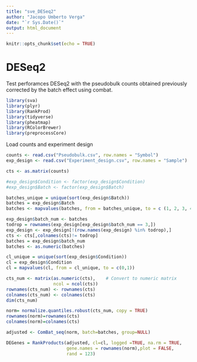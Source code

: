 ```yaml
---
title: "sve_DESeq2"
author: "Jacopo Umberto Verga"
date: "`r Sys.Date()`"
output: html_document
---
```


```r
knitr::opts_chunk$set(echo = TRUE)
```

# DESeq2

Test perforamces DESeq2 with the pseudobulk counts obtained previously corrected by the batch effect using combat.


```r
library(sva)
library(plyr)
library(RankProd)
library(tidyverse)
library(pheatmap)
library(RColorBrewer)
library(preprocessCore)
```

Load counts and experiment design

```r
counts <- read.csv("Pseudobulk.csv", row.names = "Symbol")
exp_design <- read.csv("Experiment_design.csv", row.names = "Sample")
```

```r
cts <- as.matrix(counts)

#exp_design$Condition <- factor(exp_design$Condition)
#exp_design$Batch <- factor(exp_design$Batch)

batches_unique = unique(sort(exp_design$Batch))
batches = exp_design$Batch
batches <- mapvalues(batches, from = batches_unique, to = c (1, 2, 3, 4, 5, 6))

exp_design$batch_num <- batches
todrop = rownames(exp_design[exp_design$batch_num == 3,])
exp_design <- exp_design[!(row.names(exp_design) %in% todrop),]
cts <- cts[,colnames(cts)!= todrop]
batches = exp_design$batch_num
batches <- as.numeric(batches)

cl_unique = unique(sort(exp_design$Condition))
cl = exp_design$Condition
cl = mapvalues(cl, from = cl_unique, to = c(0,1))

```




```r
cts_num <- matrix(as.numeric(cts),    # Convert to numeric matrix
                  ncol = ncol(cts))
rownames(cts_num) <- rownames(cts)
colnames(cts_num) <- colnames(cts)
dim(cts_num)
```

```r
norm= normalize.quantiles.robust(cts_num, copy = TRUE)
rownames(norm)=rownames(cts)
colnames(norm)=colnames(cts)
```


```r
adjusted <- ComBat_seq(norm, batch=batches, group=NULL)
```







```r
DEGenes = RankProducts(adjusted, cl=cl, logged =TRUE, na.rm = TRUE, 
                       gene.names = rownames(norm),plot = FALSE,
                       rand = 123)
```




